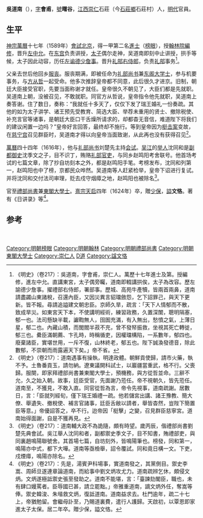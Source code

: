 {{Otheruses|other=名为吳道南的其他人物|吳道南}}
{{Otheruses|other=名为吴文恪的其他人物|吴文恪}}

'''吳道南'''（{{bd|1550年||1624年|catIdx=W吳}}），[[表字|字]]'''會甫'''，[[號|號]]'''曙谷'''，[[江西|江西]][[崇仁|崇仁]]石莊（今[[石莊鄉|石莊鄉]]石莊村）人，[[明代|明代]]官員。

==生平==
[[明神宗|神宗]][[萬曆|萬曆]]十七年（1589年）[[會試|會試]][[北京|北京]]，得一甲第二名[[進士|進士]]（[[榜眼|榜眼]]），授[[翰林院編修|翰林院編修]]，晋升[[左中允|左中允]]。在[[东宫|东宫]]负责讲授，[[太子|太子]]偶尔走神，吴道南即刻中止讲授，拱手等候，太子因此动容，历任[[左谕德|左谕德]][[少詹事|少詹事]]。晋升[[礼部右侍郎|礼部右侍郎]]，负责[[礼部|礼部]]事务<ref>《明史》（卷217）：吳道南，字會甫，崇仁人。萬歷十七年進士及第。授編修，進左中允。直講東宮，太子偶旁矚，道南即輟講拱俟，太子為改容。歷左諭德少詹事。擢禮部右侍郎，署部事。歷城、高苑牛產犢，皆兩首兩鼻，道南請盡蠲山東諸稅，召還內臣，又因災異言貂璫斂怨，乞下詔罪己，與天下更新。皆不報。尋請追謚建文朝忠臣。京師久旱，疏言：「天下人情郁而不散，致成旱災。如東宮天下本，不使講明經術，練習政務，久置深闈，聰明隔塞，郁一也。法司懸缺半載，讞鞫無人，囹圄充滿，有入無出，愁憤之氣，上薄日星，郁二也。內藏山積，而閭閻半菽不充，曾不發帑振救，坐視其死亡轉徙，郁三也。纍臣滿朝薦、卞孔時，時稱循吏，因權璫構陷，一系數年，郁四也。廢棄諸臣，實堪世用，一斥不復，山林終老，郁五也。陛下誠渙發德音，除此數郁，不崇朝而雨露遍天下矣。」帝不省。</ref>。

父亲去世后他回乡[[服丧|服丧]]。服丧期满，即被任命为[[礼部尚书|礼部尚书]]兼[[东阁大学士|东阁大学士]]，参与机要事务，与[[方从哲|方从哲]]一起受命。他多次推辞皇帝都不同意，此后很久才进京。旧制，朝廷大臣接受官职，先要当面称谢才就任。皇帝很久不朝见了，大臣们都是先就职。吴道南上朝，没被召见，不敢就职。同官方从哲说，皇帝指令他先就职，吴道南上奏答谢。住了数日，奏称：“我就任十多天了，仅仅下发了瑞王婚礼一份奏疏。其他的如为太子讲学、诸王预先受教育、简选大臣、举荐未重用的贤士、撤除税使、补充言官等诸事，是朝廷大臣口干舌燥所请求的，却都杳无音信，难道陛下将我们的建议闲置一边吗？”皇帝好言回答，最终却不施行。等到皇帝因为[[梃击案|梃击案]]变故，在[[慈宁宫|慈宁宫]]召见群臣时，吴道南才得以向皇帝当面致谢，从此再也没有获得召见<ref>《明史》（卷217）：道南遇事有操執，明達政體。朝鮮貢使歸，請市火藥，執不予。土魯番貢玉，請勿納。遼東議開科試士，以巖疆當重武，格不行。父喪歸。服闋，即家拜禮部尚書兼東閣大學士，預機務，與方從哲並命。三辭不允，久之始入朝。故事，廷臣受官，先面謝乃蒞任。帝不視朝久，皆先蒞任。道南至，不獲見，不敢入直。同官從哲為言，帝令先視事，道南疏謝。居數日，言：「臣就列經旬，僅下瑞王婚禮一疏。他若儲宮出講、諸王豫教、簡大僚、舉遺失、撤稅使、補言官諸事，廷臣舌敝以請者，舉皆杳然，豈陛下簡置臣等意。」帝優詔答之，卒不行。迨帝因「梃擊」之變，召見群臣慈寧宮。道南始得面謝，自是不獲再見。</ref>。

[[萬曆|萬曆]]四十四年（1616年），他与[[礼部尚书|礼部尚书]]刘楚先主持[[会试|会试]]。[[吴江|吴江]]的[[举人|举人]]沈同和是[[副都御史|副都御史]]沈季文之子，目不识丁，贿赂[[礼部|礼部]][[官吏|官吏]]，与同乡赵鸣阳考舍联号。他首场考试的七篇文章，除了抄自坊刻本之外，都是赵鸣阳手笔。考榜发布，沈同和列第一，赵鸣阳也中了榜，京都民众哗然。吴道南等人赶紧检举，皇帝下诏进行复试。并将沈同和交付法司审理，贬去戍守烟瘴之地，赵鸣阳也被除名<ref>《明史》（卷217）：道南輔大政不為詭隨，頗有時望。歲丙辰，偕禮部尚書劉楚先典會試。吳江舉人沈同和者，副都禦史季文子，目不知書，賄禮部吏，與同裏趙鳴陽聯號舍。其首場七篇，自坊刻外，皆鳴陽筆也。榜發，同和第一，鳴陽亦中式，都下大嘩。道南等亟檢舉，詔令覆試。同和竟日構一文。下吏，戍煙瘴，鳴陽亦除名。</ref>。

官至[[禮部尚書|禮部尚書]]兼[[東閣大學士|東閣大學士]]。[[明熹宗|熹宗]][[天启_(明朝)|天启]]四年（1624年）卒，贈[[少保|少保]]，[[謚|謚]]'''文恪'''。著有《日讲录》等<ref>《明史》（卷217）：先是，湯賓尹科場事，實道南發之，其黨側目。禦史李嵩、周師旦遂連章論道南，而給事中劉文炳攻尤力。道南疏辨乞休，頗侵文炳。文炳遂極詆禦史張至發助之。道南不能堪，言：「臺諫劾閣臣，職也，未有肆口嫚罵者。臣辱國已甚，請立罷黜。」帝雅重道南，謫文炳外任，奪嵩等俸。禦史韓浚、朱堦救文炳，復詆道南。道南益求去。杜門逾年，疏二十七上，帝猶勉留。會繼母訃至，乃賜道裏費，遣行人護歸。天啟初，以覃恩即家進太子太保。居二年卒。贈少保，謚文恪。</ref>。

==参考==
{{Reflist}}　　
{{萬曆十七年己丑科殿試金榜}}

{{DEFAULTSORT:Wu吳}}
[[Category:明朝榜眼|Category:明朝榜眼]]
[[Category:明朝翰林|Category:明朝翰林]]
[[Category:明朝禮部尚書|Category:明朝禮部尚書]]
[[Category:明朝東閣大學士|Category:明朝東閣大學士]]
[[Category:崇仁人|Category:崇仁人]]
[[Category:吳姓|D道]]
[[Category:諡文恪|Category:諡文恪]]